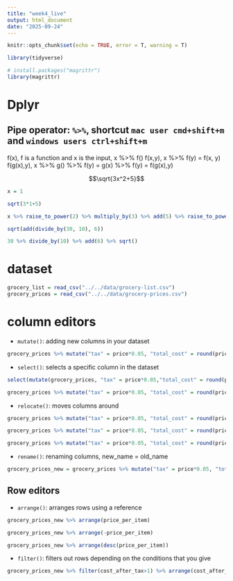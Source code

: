 ```yaml
---
title: "week4_live"
output: html_document
date: "2025-09-24"
---
```


```r
knitr::opts_chunk$set(echo = TRUE, error = T, warning = T)

library(tidyverse)

# install.packages("magrittr")
library(magrittr)
```

# Dplyr

## Pipe operator: `%>%`, shortcut `mac user cmd+shift+m` and `windows users ctrl+shift+m`

f(x), f is a function and x is the input, x %>% f()
f(x,y), x %>% f(y) = f(x, y)
f(g(x),y),  x %>% g() %>% f(y) = g(x) %>% f(y) = f(g(x),y)

$$\sqrt{3x^2+5}$$

```r
x = 1

sqrt(3*1+5)

x %>% raise_to_power(2) %>% multiply_by(3) %>% add(5) %>% raise_to_power(1/2)
```

```r
sqrt(add(divide_by(30, 10), 6))

30 %>% divide_by(10) %>% add(6) %>% sqrt()
```

# dataset

```r
grocery_list = read_csv("../../data/grocery-list.csv")
grocery_prices = read_csv("../../data/grocery-prices.csv")
```

# column editors

- `mutate()`: adding new columns in your dataset 

```r
grocery_prices %>% mutate("tax" = price*0.05, "total_cost" = round(price+tax,2))
```

- `select()`: selects a specific column in the dataset

```r
select(mutate(grocery_prices, "tax" = price*0.05,"total_cost" = round(price+tax,2) ), item, total_cost)

grocery_prices %>% mutate("tax" = price*0.05, "total_cost" = round(price+tax,2)) %>% select(item, total_cost) %>% mutate(redundant_col = 1)
```

- `relocate()`: moves columns around

```r
grocery_prices %>% mutate("tax" = price*0.05, "total_cost" = round(price+tax,2)) %>% relocate(type, item, total_cost)

grocery_prices %>% mutate("tax" = price*0.05, "total_cost" = round(price+tax,2)) %>% relocate(type, .before= price)

grocery_prices %>% mutate("tax" = price*0.05, "total_cost" = round(price+tax,2)) %>% relocate(price, tax, total_cost, .after= item)
```

- `rename()`: renaming columns, new_name = old_name

```r
grocery_prices_new = grocery_prices %>% mutate("tax" = price*0.05, "total_cost" = round(price+tax,2)) %>% rename("price_per_item"= price, "cost_after_tax" = total_cost)
```

## Row editors

- `arrange()`: arranges rows using a reference

```r
grocery_prices_new %>% arrange(price_per_item)

grocery_prices_new %>% arrange(-price_per_item)

grocery_prices_new %>% arrange(desc(price_per_item))
```

- `filter()`: filters out rows depending on the conditions that you give

```r
grocery_prices_new %>% filter(cost_after_tax>1) %>% arrange(cost_after_tax) %>% relocate(cost_after_tax)
```










